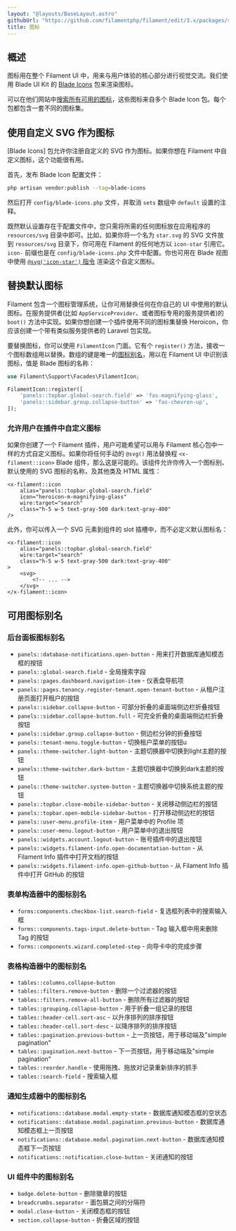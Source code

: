 ```yaml
---
layout: "@layouts/BaseLayout.astro"
githubUrl: "https://github.com/filamentphp/filament/edit/3.x/packages/support/docs/03-icons.md"
title: 图标
---
```


## 概述

图标用在整个 Filament UI 中，用来与用户体验的核心部分进行视觉交流。我们使用 Blade UI Kit 的 [Blade Icons](https://github.com/blade-ui-kit/blade-icons) 包来渲染图标。

可以在他们网站中[搜索所有可用的图标](https://blade-ui-kit.com/blade-icons?set=1#search)，这些图标来自多个 Blade Icon 包。每个包都包含一套不同的图标集。

## 使用自定义 SVG 作为图标

[Blade Icons] 包允许你注册自定义的 SVG 作为图标。如果你想在 Filament 中自定义图标，这个功能很有用。

首先，发布 Blade Icon 配置文件：

```bash
php artisan vendor:publish --tag=blade-icons
```

然后打开 `config/blade-icons.php` 文件，并取消 `sets` 数组中 `default` 设置的注释。 

既然默认设置存在于配置文件中，您只需将所需的任何图标放在应用程序的 `resources/svg` 目录中即可。比如，如果你将一个名为 `star.svg` 的 SVG 文件放到 `resources/svg` 目录下，你可用在 Filament 的任何地方以 `icon-star` 引用它。`icon-` 前缀也是在 `config/blade-icons.php` 文件中配置。你也可用在 Blade 视图中使用 [`@svg('icon-star')` 指令](https://github.com/blade-ui-kit/blade-icons#directive) 渲染这个自定义图标。

## 替换默认图标

Filament 包含一个图标管理系统，让你可用替换任何在你自己的 UI 中使用的默认图标。在服务提供者(比如 `AppServiceProvider`、或者图标专用的服务提供者)的 `boot()` 方法中实现。如果你想创建一个插件使用不同的图标集替换 Heroicon，你应该创建一个带有类似服务提供者的 Laravel 包实现。

要替换图标，你可以使用 `FilamentIcon` 门面。它有个 `register()` 方法，接收一个图标数组用以替换。数组的键是唯一的[图标别名](#可用图标别名)，用以在 Filament UI 中识别该图标，值是 Blade 图标的名称：

```php
use Filament\Support\Facades\FilamentIcon;

FilamentIcon::register([
    'panels::topbar.global-search.field' => 'fas-magnifying-glass',
    'panels::sidebar.group.collapse-button' => 'fas-chevron-up',
]);
```

### 允许用户在插件中自定义图标

如果你创建了一个 Filament 插件，用户可能希望可以用与 Filament 核心包中一样的方式自定义图标。如果你将任何手动的 `@svg()` 用法替换程 `<x-filament::icon>` Blade 组件，那么这是可能的。该组件允许你传入一个图标别、默认使用的 SVG 图标的名称，及其他类及 HTML 属性：

```blade
<x-filament::icon
    alias="panels::topbar.global-search.field"
    icon="heroicon-m-magnifying-glass"
    wire:target="search"
    class="h-5 w-5 text-gray-500 dark:text-gray-400"
/>
```

此外，你可以传入一个 SVG 元素到组件的 slot 插槽中，而不必定义默认图标名：

```blade
<x-filament::icon
    alias="panels::topbar.global-search.field"
    wire:target="search"
    class="h-5 w-5 text-gray-500 dark:text-gray-400"
>
    <svg>
        <!-- ... -->
    </svg>
</x-filament::icon>
```

## 可用图标别名

### 后台面板图标别名

- `panels::database-notifications.open-button` - 用来打开数据库通知模态框的按钮
- `panels::global-search.field` - 全局搜索字段
- `panels::pages.dashboard.navigation-item` - 仪表盘导航项
- `panels::pages.tenancy.register-tenant.open-tenant-button` - 从租户注册页面打开租户的按钮
- `panels::sidebar.collapse-button` - 可部分折叠的桌面端侧边栏折叠按钮
- `panels::sidebar.collapse-button.full` - 可完全折叠的桌面端侧边栏折叠按钮
- `panels::sidebar.group.collapse-button` - 侧边栏分钟的折叠按钮
- `panels::tenant-menu.toggle-button` - 切换租户菜单的按钮u
- `panels::theme-switcher.light-button` - 主题切换器中切换到light主题的按钮
- `panels::theme-switcher.dark-button` - 主题切换器中切换到dark主题的按钮
- `panels::theme-switcher.system-button` - 主题切换器中切换系统主题的按钮
- `panels::topbar.close-mobile-sidebar-button` - 关闭移动侧边栏的按钮
- `panels::topbar.open-mobile-sidebar-button` - 打开移动侧边栏的按钮
- `panels::user-menu.profile-item` - 用户菜单中的 Profile 项
- `panels::user-menu.logout-button` - 用户菜单中的退出按钮
- `panels::widgets.account.logout-button` - 账号插件中的退出按钮
- `panels::widgets.filament-info.open-documentation-button` - 从 Filament Info 插件中打开文档的按钮
- `panels::widgets.filament-info.open-github-button` - 从 Filament Info 插件中打开 GitHub 的按钮

### 表单构造器中的图标别名

- `forms:components.checkbox-list.search-field` - 复选框列表中的搜索输入框
- `forms::components.tags-input.delete-button` - Tag 输入框中用来删除 Tag 的按钮
- `forms::components.wizard.completed-step` - 向导卡中的完成步骤

### 表格构造器中的图标别名

- `tables::columns.collapse-button`
- `tables::filters.remove-button` - 删除一个过滤器的按钮
- `tables::filters.remove-all-button` - 删除所有过滤器的按钮
- `tables::grouping.collapse-button` - 用于折叠一组记录的按钮
- `tables::header-cell.sort-asc` - 以升序排列的排序按钮
- `tables::header-cell.sort-desc` - 以降序排列的排序按钮
- `tables::pagination.previous-button` - 上一页按钮，用于移动端及"simple pagination"
- `tables::pagination.next-button` - 下一页按钮，用于移动端及"simple pagination"
- `tables::reorder.handle` - 使用拖拽、拖放对记录重新排序的抓手
- `tables::search-field` - 搜索输入框

### 通知生成器中的图标别名

- `notifications::database.modal.empty-state` - 数据库通知模态框的空状态
- `notifications::database.modal.pagination.previous-button` - 数据库通知模态框上一页按钮
- `notifications::database.modal.pagination.next-button` - 数据库通知模态框下一页按钮
- `notifications::notification.close-button` - 关闭通知的按钮

### UI 组件中的图标别名

- `badge.delete-button` - 删除徽章的按钮
- `breadcrumbs.separator` - 面包屑之间的分隔符
- `modal.close-button` - 关闭模态框的按钮
- `section.collapse-button` - 折叠区域的按钮
